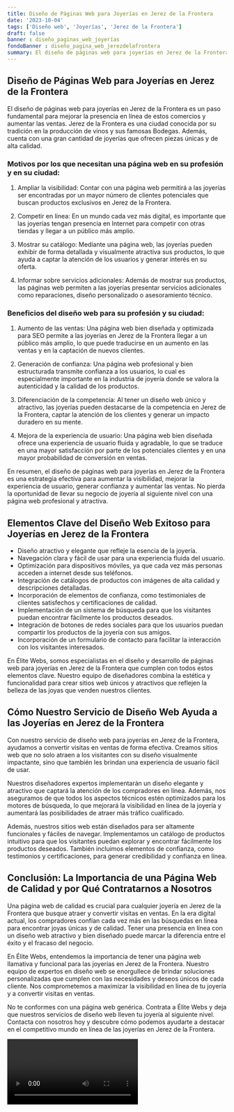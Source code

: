 ```yaml
---
title: Diseño de Páginas Web para Joyerías en Jerez de la Frontera
date: '2023-10-04'
tags: ['Diseño web', 'Joyerías', 'Jerez de la Frontera']
draft: false
banner : diseño_paginas_web_joyerías
fondoBanner : diseño_pagina_web_jerezdelafrontera
summary: El diseño de páginas web para joyerías en Jerez de la Frontera es un paso fundamental para mejorar la presencia en línea de estos comercios y aumentar las ventas. Jerez de la Frontera es una ciudad conocida por su tradición en la producción de vinos y sus famosas Bodegas. Además, cuenta con una gran cantidad de joyerías que ofrecen piezas únicas y de alta calidad.
---
```


## Diseño de Páginas Web para Joyerías en Jerez de la Frontera

El diseño de páginas web para joyerías en Jerez de la Frontera es un paso fundamental para mejorar la presencia en línea de estos comercios y aumentar las ventas. Jerez de la Frontera es una ciudad conocida por su tradición en la producción de vinos y sus famosas Bodegas. Además, cuenta con una gran cantidad de joyerías que ofrecen piezas únicas y de alta calidad.

### Motivos por los que necesitan una página web en su profesión y en su ciudad:

1. Ampliar la visibilidad: Contar con una página web permitirá a las joyerías ser encontradas por un mayor número de clientes potenciales que buscan productos exclusivos en Jerez de la Frontera.

2. Competir en línea: En un mundo cada vez más digital, es importante que las joyerías tengan presencia en Internet para competir con otras tiendas y llegar a un público más amplio.

3. Mostrar su catálogo: Mediante una página web, las joyerías pueden exhibir de forma detallada y visualmente atractiva sus productos, lo que ayuda a captar la atención de los usuarios y generar interés en su oferta.

4. Informar sobre servicios adicionales: Además de mostrar sus productos, las páginas web permiten a las joyerías presentar servicios adicionales como reparaciones, diseño personalizado o asesoramiento técnico.

### Beneficios del diseño web para su profesión y su ciudad:

1. Aumento de las ventas: Una página web bien diseñada y optimizada para SEO permite a las joyerías en Jerez de la Frontera llegar a un público más amplio, lo que puede traducirse en un aumento en las ventas y en la captación de nuevos clientes.

2. Generación de confianza: Una página web profesional y bien estructurada transmite confianza a los usuarios, lo cual es especialmente importante en la industria de joyería donde se valora la autenticidad y la calidad de los productos.

3. Diferenciación de la competencia: Al tener un diseño web único y atractivo, las joyerías pueden destacarse de la competencia en Jerez de la Frontera, captar la atención de los clientes y generar un impacto duradero en su mente.

4. Mejora de la experiencia de usuario: Una página web bien diseñada ofrece una experiencia de usuario fluida y agradable, lo que se traduce en una mayor satisfacción por parte de los potenciales clientes y en una mayor probabilidad de conversión en ventas.

En resumen, el diseño de páginas web para joyerías en Jerez de la Frontera es una estrategia efectiva para aumentar la visibilidad, mejorar la experiencia de usuario, generar confianza y aumentar las ventas. No pierda la oportunidad de llevar su negocio de joyería al siguiente nivel con una página web profesional y atractiva.

<GifSeo />

<Cta />

## Elementos Clave del Diseño Web Exitoso para Joyerías en Jerez de la Frontera

- Diseño atractivo y elegante que refleje la esencia de la joyería.
- Navegación clara y fácil de usar para una experiencia fluida del usuario.
- Optimización para dispositivos móviles, ya que cada vez más personas acceden a internet desde sus teléfonos.
- Integración de catálogos de productos con imágenes de alta calidad y descripciones detalladas.
- Incorporación de elementos de confianza, como testimoniales de clientes satisfechos y certificaciones de calidad.
- Implementación de un sistema de búsqueda para que los visitantes puedan encontrar fácilmente los productos deseados.
- Integración de botones de redes sociales para que los usuarios puedan compartir los productos de la joyería con sus amigos.
- Incorporación de un formulario de contacto para facilitar la interacción con los visitantes interesados.

En Élite Webs, somos especialistas en el diseño y desarrollo de páginas web para joyerías en Jerez de la Frontera que cumplen con todos estos elementos clave. Nuestro equipo de diseñadores combina la estética y funcionalidad para crear sitios web únicos y atractivos que reflejen la belleza de las joyas que venden nuestros clientes.

## Cómo Nuestro Servicio de Diseño Web Ayuda a las Joyerías en Jerez de la Frontera

Con nuestro servicio de diseño web para joyerías en Jerez de la Frontera, ayudamos a convertir visitas en ventas de forma efectiva. Creamos sitios web que no solo atraen a los visitantes con su diseño visualmente impactante, sino que también les brindan una experiencia de usuario fácil de usar.

Nuestros diseñadores expertos implementarán un diseño elegante y atractivo que captará la atención de los compradores en línea. Además, nos aseguramos de que todos los aspectos técnicos estén optimizados para los motores de búsqueda, lo que mejorará la visibilidad en línea de la joyería y aumentará las posibilidades de atraer más tráfico cualificado.

Además, nuestros sitios web están diseñados para ser altamente funcionales y fáciles de navegar. Implementamos un catálogo de productos intuitivo para que los visitantes puedan explorar y encontrar fácilmente los productos deseados. También incluimos elementos de confianza, como testimonios y certificaciones, para generar credibilidad y confianza en línea.

## Conclusión: La Importancia de una Página Web de Calidad y por Qué Contratarnos a Nosotros

Una página web de calidad es crucial para cualquier joyería en Jerez de la Frontera que busque atraer y convertir visitas en ventas. En la era digital actual, los compradores confían cada vez más en las búsquedas en línea para encontrar joyas únicas y de calidad. Tener una presencia en línea con un diseño web atractivo y bien diseñado puede marcar la diferencia entre el éxito y el fracaso del negocio.

En Élite Webs, entendemos la importancia de tener una página web llamativa y funcional para las joyerías en Jerez de la Frontera. Nuestro equipo de expertos en diseño web se enorgullece de brindar soluciones personalizadas que cumplen con las necesidades y deseos únicos de cada cliente. Nos comprometemos a maximizar la visibilidad en línea de tu joyería y a convertir visitas en ventas.

No te conformes con una página web genérica. Contrata a Élite Webs y deja que nuestros servicios de diseño web lleven tu joyería al siguiente nivel. Contacta con nosotros hoy y descubre cómo podemos ayudarte a destacar en el competitivo mundo en línea de las joyerías en Jerez de la Frontera.

<Video />

<CtaBot job='Joyerías' city='Jerez de la Frontera'/>

<Gmaps query='Jerez de la Frontera+españa+maps' />